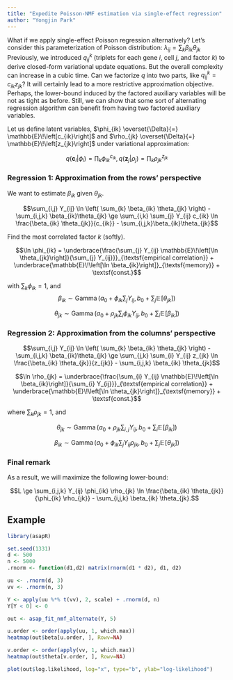 ```yaml
---
title: "Expedite Poisson-NMF estimation via single-effect regression"
author: "Yongjin Park"
---
```


What if we apply single-effect Poisson regression alternatively? Let's consider this parameterization of Poisson distribution: $\lambda_{ij} = \sum_{k} \beta_{ik} \theta_{jk}$ Previously, we introduced $q_{ij}^{k}$ (triplets for each gene $i$, cell $j$, and factor $k$) to derive closed-form variational update equations. But the overall complexity can increase in a cubic time. Can we factorize $q$ into two parts, like $q_{ij}^{k} = c_{ik} z_{jk}$? It will certainly lead to a more restrictive approximation objective. Perhaps, the lower-bound induced by the factored auxiliary variables will be not as tight as before. Still, we can show that some sort of alternating regression algorithm can benefit from having two factored auxiliary variables.

Let us define latent variables, $\phi_{ik} \overset{\Delta}{=} \mathbb{E}\!\left[c_{ik}\right]$  and $\rho_{jk} \overset{\Delta}{=} \mathbb{E}\!\left[z_{jk}\right]$ under variational approximation:

$$q(\mathbf{c}_{i}|\phi_{i}) = \prod_{k} \phi_{ik}^{c_{ik}}, \, q(\mathbf{z}_{j}|\rho_{j}) = \prod_{k} \rho_{jk}^{z_{jk}}$$


### Regression 1: Approximation from the rows' perspective

We want to estimate $\beta_{ik}$ given $\theta_{jk}$.

$$\sum_{i,j} Y_{ij} \ln \left( \sum_{k} \beta_{ik} \theta_{jk} \right)
- \sum_{i,j,k} \beta_{ik}\theta_{jk}
\ge
\sum_{i,k} \sum_{j} Y_{ij} c_{ik} \ln \frac{\beta_{ik} \theta_{jk}}{c_{ik}}
- \sum_{i,j,k}\beta_{ik}\theta_{jk}$$


Find the most correlated factor $k$ (softly).

$$\ln \phi_{ik} = \underbrace{\frac{\sum_{j} Y_{ij} \mathbb{E}\!\left[\ln \theta_{jk}\right]}{\sum_{j} Y_{ij}}}_{\textsf{empirical correlation}}
+  \underbrace{\mathbb{E}\!\left[\ln \beta_{ik}\right]}_{\textsf{memory}} + \textsf{const.}$$

with $\sum_{k} \phi_{ik} = 1$, and
$$\beta_{ik} \sim \operatorname{Gamma}\left(
a_{0} + \phi_{ik} \sum_{j} Y_{ij}, \,
b_{0} + \sum_{j} \mathbb{E}\!\left[\theta_{jk}\right]
\right)$$


$$\theta_{jk} \sim \operatorname{Gamma}\left(
a_0 + \rho_{jk}  \sum_{i} \phi_{ik} Y_{ij} ,\,
b_0 + \sum_{i} \mathbb{E}\!\left[\beta_{ik}\right]
\right)$$


### Regression 2: Approximation from the columns' perspective

$$\sum_{i,j} Y_{ij} \ln \left( \sum_{k} \beta_{ik} \theta_{jk} \right)
- \sum_{i,j,k} \beta_{ik}\theta_{jk}
\ge
\sum_{j,k} \sum_{i} Y_{ij} z_{jk} \ln \frac{\beta_{ik} \theta_{jk}}{z_{jk}}
- \sum_{i,j,k} \beta_{ik} \theta_{jk}$$

$$\ln \rho_{jk}
=
\underbrace{\frac{\sum_{i} Y_{ij} \mathbb{E}\!\left[\ln \beta_{ik}\right]}{\sum_{i} Y_{ij}}}_{\textsf{empirical correlation}}
+ \underbrace{\mathbb{E}\!\left[\ln \theta_{jk}\right]}_{\textsf{memory}}
+ \textsf{const.}$$

where $\sum_{k} \rho_{jk} = 1$, and

$$\theta_{jk} \sim \operatorname{Gamma}\left(
a_{0} + \rho_{jk} \sum_{i,j} Y_{ij},\,
b_{0} + \sum_{i} \mathbb{E}\!\left[\beta_{ik}\right]
\right)$$


$$\beta_{ik} \sim  \operatorname{Gamma}\left(
a_{0} +  \phi_{ik} \sum_{j} Y_{ij} \rho_{jk}, \,
b_{0} + \sum_{j} \mathbb{E}\!\left[\theta_{jk}\right]
\right)$$


### Final remark

As a result, we will maximize the following lower-bound:

$$L
\ge
\sum_{i,j,k} Y_{ij} \phi_{ik} \rho_{jk} \ln \frac{\beta_{ik} \theta_{jk}}{\phi_{ik} \rho_{jk}}
- \sum_{i,j,k} \beta_{ik} \theta_{jk}.$$


## Example

```r
library(asapR)

set.seed(1331)
d <- 500
n <- 5000
.rnorm <- function(d1,d2) matrix(rnorm(d1 * d2), d1, d2)

uu <- .rnorm(d, 3)
vv <- .rnorm(n, 3)

Y <- apply(uu %*% t(vv), 2, scale) + .rnorm(d, n)
Y[Y < 0] <- 0
```

```r
out <- asap_fit_nmf_alternate(Y, 5)
```

```r
u.order <- order(apply(uu, 1, which.max))
heatmap(out$beta[u.order, ], Rowv=NA)
```

```r
v.order <- order(apply(vv, 1, which.max))
heatmap(out$theta[v.order, ], Rowv=NA)
```

```r
plot(out$log.likelihood, log="x", type="b", ylab="log-likelihood")
```

